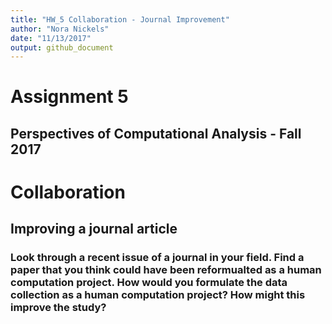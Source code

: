 ```yaml
---
title: "HW_5 Collaboration - Journal Improvement"
author: "Nora Nickels"
date: "11/13/2017"
output: github_document
---
```


# Assignment 5
## Perspectives of Computational Analysis - Fall 2017

# Collaboration

## Improving a journal article

### Look through a recent issue of a journal in your field. Find a paper that you think could have been reformualted as a human computation project. How would you formulate the data collection as a human computation project? How might this improve the study?

